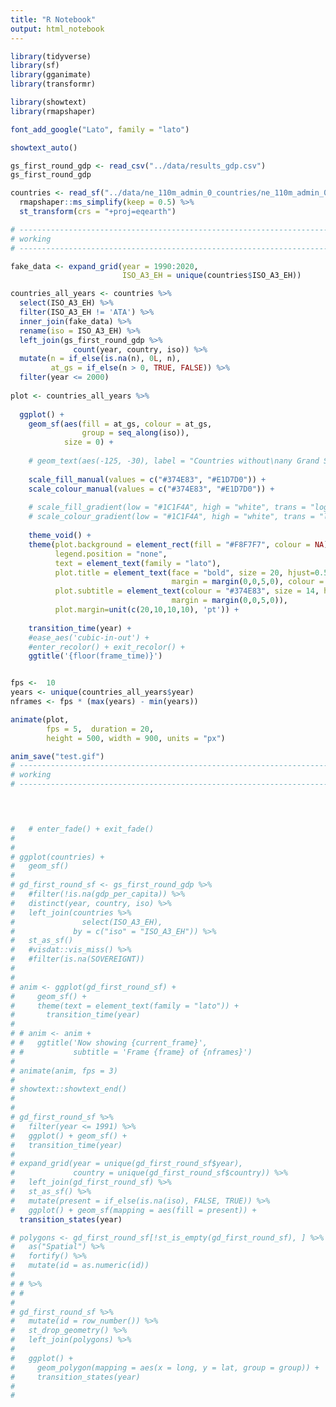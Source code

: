 ```yaml
---
title: "R Notebook"
output: html_notebook
---
```


```r
library(tidyverse)
library(sf)
library(gganimate)
library(transformr)
```

```r

library(showtext)
library(rmapshaper)

font_add_google("Lato", family = "lato")

showtext_auto()

gs_first_round_gdp <- read_csv("../data/results_gdp.csv")
gs_first_round_gdp

countries <- read_sf("../data/ne_110m_admin_0_countries/ne_110m_admin_0_countries.shp") %>% 
  rmapshaper::ms_simplify(keep = 0.5) %>% 
  st_transform(crs = "+proj=eqearth")

# -----------------------------------------------------------------------------
# working
# -----------------------------------------------------------------------------

fake_data <- expand_grid(year = 1990:2020,
                         ISO_A3_EH = unique(countries$ISO_A3_EH))

countries_all_years <- countries %>% 
  select(ISO_A3_EH) %>% 
  filter(ISO_A3_EH != 'ATA') %>% 
  inner_join(fake_data) %>% 
  rename(iso = ISO_A3_EH) %>% 
  left_join(gs_first_round_gdp %>% 
              count(year, country, iso)) %>% 
  mutate(n = if_else(is.na(n), 0L, n),
         at_gs = if_else(n > 0, TRUE, FALSE)) %>% 
  filter(year <= 2000)
  
plot <- countries_all_years %>%  
  
  ggplot() + 
    geom_sf(aes(fill = at_gs, colour = at_gs,
                group = seq_along(iso)), 
            size = 0) +
  
    # geom_text(aes(-125, -30), label = "Countries without\nany Grand Slam\nappearances\nshown in blue.", colour = "#374E83", size = 5, lineheight = 0.7) +
  
    scale_fill_manual(values = c("#374E83", "#E1D7D0")) +
    scale_colour_manual(values = c("#374E83", "#E1D7D0")) +
  
    # scale_fill_gradient(low = "#1C1F4A", high = "white", trans = "log") +
    # scale_colour_gradient(low = "#1C1F4A", high = "white", trans = "log") +
  
    theme_void() +
    theme(plot.background = element_rect(fill = "#F8F7F7", colour = NA),
          legend.position = "none",
          text = element_text(family = "lato"),
          plot.title = element_text(face = "bold", size = 20, hjust=0.5,
                                    margin = margin(0,0,5,0), colour = "#2C3130"),
          plot.subtitle = element_text(colour = "#374E83", size = 14, hjust=0.5,
                                    margin = margin(0,0,5,0)),
          plot.margin=unit(c(20,10,10,10), 'pt')) +
  
    transition_time(year) +
    #ease_aes('cubic-in-out') +
    #enter_recolor() + exit_recolor() +
    ggtitle('{floor(frame_time)}')


fps <-  10
years <- unique(countries_all_years$year)
nframes <- fps * (max(years) - min(years))

animate(plot, 
        fps = 5,  duration = 20,
        height = 500, width = 900, units = "px")

anim_save("test.gif")
# -----------------------------------------------------------------------------
# working
# -----------------------------------------------------------------------------


  
```
```r
#   # enter_fade() + exit_fade()
#   
# 
# ggplot(countries) +
#   geom_sf()
# 
# gd_first_round_sf <- gs_first_round_gdp %>% 
#   #filter(!is.na(gdp_per_capita)) %>% 
#   distinct(year, country, iso) %>% 
#   left_join(countries %>% 
#               select(ISO_A3_EH), 
#             by = c("iso" = "ISO_A3_EH")) %>% 
#   st_as_sf()
#   #visdat::vis_miss() %>% 
#   #filter(is.na(SOVEREIGNT))
# 
#   
# anim <- ggplot(gd_first_round_sf) + 
#     geom_sf() +
#     theme(text = element_text(family = "lato")) +
#       transition_time(year)
#   
# # anim <- anim +
# #   ggtitle('Now showing {current_frame}',
# #           subtitle = 'Frame {frame} of {nframes}')
# 
# animate(anim, fps = 3)
# 
# showtext::showtext_end()
# 
# 
# gd_first_round_sf %>% 
#   filter(year <= 1991) %>% 
#   ggplot() + geom_sf() +
#   transition_time(year)
# 
# expand_grid(year = unique(gd_first_round_sf$year), 
#             country = unique(gd_first_round_sf$country)) %>% 
#   left_join(gd_first_round_sf) %>% 
#   st_as_sf() %>% 
#   mutate(present = if_else(is.na(iso), FALSE, TRUE)) %>% 
#   ggplot() + geom_sf(mapping = aes(fill = present)) +
  transition_states(year)
```


```r

# polygons <- gd_first_round_sf[!st_is_empty(gd_first_round_sf), ] %>% 
#   as("Spatial") %>% 
#   fortify() %>% 
#   mutate(id = as.numeric(id))
# 
# # %>% 
# #   
# 
# gd_first_round_sf %>% 
#   mutate(id = row_number()) %>% 
#   st_drop_geometry() %>% 
#   left_join(polygons) %>% 
#   
#   ggplot() +
#     geom_polygon(mapping = aes(x = long, y = lat, group = group)) +
#     transition_states(year)
# 
# 

```

